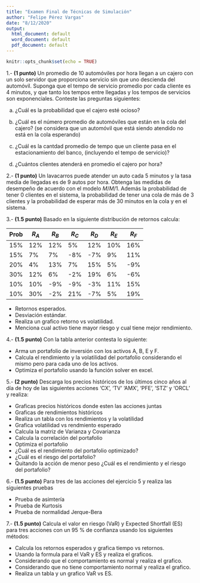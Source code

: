 ---
title: "Examen Final de Técnicas de Simulación"
author: "Felipe Pérez Vargas"
date: "8/12/2020"
output:
  html_document: default
  word_document: default
  pdf_document: default
---

```{r setup, include=FALSE}
knitr::opts_chunk$set(echo = TRUE)
```

1.- **(1 punto)** Un promedio de 10 automóviles por hora llegan a un cajero con un solo servidor que proporciona servicio sin que uno descienda del automóvil. Suponga que el tempo de servicio promedio por cada cliente es 4 minutos, y que tanto los tempos entre llegadas y los tempos de servicios son exponenciales. Conteste las preguntas
siguientes:

a. ¿Cuál es la probabilidad que el cajero esté ocioso?

b. ¿Cuál es el número promedio de automóviles que están en la cola del cajero? (se considera que un automóvil que está siendo atendido no está en la cola esperando)

c. ¿Cuál es la cantdad promedio de tempo que un cliente pasa en el
estacionamiento del banco, (incluyendo el tempo de servicio)?

d. ¿Cuántos clientes atenderá en promedio el cajero por hora?

2.- **(1 punto)** Un lavacarros puede atender un auto cada 5 minutos y la tasa media de llegadas es de 9 autos por hora. Obtenga las medidas de desempeño de acuerdo con el modelo $M/M/1$. Además la probabilidad de tener 0 clientes en el sistema, la probabilidad de tener una cola de más de 3 clientes y la probabilidad de esperar más de 30 minutos en la cola y en el sistema.

3.- **(1.5 punto)** Basado en la siguiente distribución de retornos calcula:


|Prob  |$R_{A}$ |$R_{B}$|$R_{C}$|$R_{D}$|$R_{E}$|$R_{F}$|
|----- |--------|-------|-------|-------|-------|-------|
|15$\%$|12$\%$  |12$\%$ | 5$\%$ |12$\%$ |10$\%$ |16$\%$ |
|15$\%$| 7$\%$  | 7$\%$ |-8$\%$ |-7$\%$ | 9$\%$ |11$\%$ |
|20$\%$| 4$\%$  |13$\%$ | 7$\%$ |15$\%$ | 5$\%$ |-9$\%$ |
|30$\%$|12$\%$  | 6$\%$ |-2$\%$ |19$\%$ | 6$\%$ |-6$\%$ |
|10$\%$|10$\%$  |-9$\%$ |-9$\%$ |-3$\%$ |11$\%$ |15$\%$ |
|10$\%$|30$\%$  |-2$\%$ |21$\%$ |-7$\%$ | 5$\%$ |19$\%$ |

* Retornos esperados.
* Desviación estándar.
* Realiza un grafico retorno vs volatilidad.
* Menciona cual activo tiene mayor riesgo y cual tiene mejor rendimiento.

4.- **(1.5 punto)** Con la tabla anterior contesta lo siguiente:

* Arma un portafolio de inversión con  los activos A, B, E y F.
* Calcula el rendimiento y la volatilidad del portafolio considerando el mismo pero para cada uno de los activos.
* Optimiza el portafolio usando la función solver en excel.



5.- **(2 punto)** Descarga los precios históricos de los últimos cinco años al día de hoy de las siguientes acciones 'CX', 'TV' 'AMX', 'PFE', 'STZ' y 'ORCL' y realiza:

* Graficas precios históricos donde esten las acciones juntas
* Graficas de rendimientos históricos
* Realiza un tabla con los rendimientos  y la volatilidad
* Grafica volatilidad vs rendmiento esperado
* Calcula la matriz de Varianza y Covarianza
* Calcula la correlación del portafolio 
* Optimiza el portafolio 
* ¿Cuál es el rendimiento del portafolio optimizado?
* ¿Cuál es el riesgo del portafolio?
* Quitando la acción de menor peso ¿Cuál es el rendimiento y el riesgo del portafolio?


6.- **(1.5 punto)** Para tres de las acciones del ejercicio 5 y realiza las siguientes pruebas


* Prueba de asimtería 
* Prueba de Kurtosis 
* Prueba de normalidad Jerque-Bera 

7.- **(1.5 punto)** Calcula el valor en riesgo (VaR) y Expected Shortfall (ES) para tres acciones con un 95 $\%$ de confianza usando los siguientes métodos:

* Calcula los retornos esperados y grafica tiempo vs retornos. 
* Usando la formula para el VaR y ES y realiza el graficos.
* Considerando que el comportamiento es normal  y realiza el grafico.
* Considerando que no tiene comportamiento normal y realiza el grafico.
* Realiza un tabla y un grafico VaR vs ES. 







	







